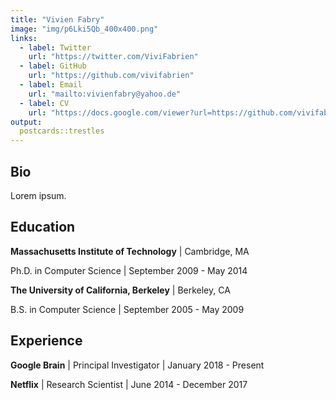 ---
title: "Vivien Fabry"
image: "img/p6Lki5Qb_400x400.png"
links:
  - label: Twitter
    url: "https://twitter.com/ViviFabrien"
  - label: GitHub
    url: "https://github.com/vivifabrien"
  - label: Email
    url: "mailto:vivienfabry@yahoo.de"
  - label: CV
    url: "https://docs.google.com/viewer?url=https://github.com/vivifabrien/home-station/raw/master/cv/CV-Vivien-Fabry.pdf"
output:
  postcards::trestles
---
 
## Bio

Lorem ipsum.

## Education

**Massachusetts Institute of Technology** | Cambridge, MA

Ph.D. in Computer Science | September 2009 - May 2014

**The University of California, Berkeley** | Berkeley, CA

B.S. in Computer Science | September 2005 - May 2009

## Experience

**Google Brain** | Principal Investigator | January 2018 - Present

**Netflix** | Research Scientist | June 2014 - December 2017

